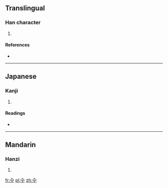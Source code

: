 ==Translingual==

===Han character===
{{Han char|rn=9|rad=人|as=02|sn=4|four=|canj=人十 (OJ), XX人十 (XXOJ)}}

# {{defn|Han|sort=人02}}

====References====
* {{Han ref|kx=0092.051|dkj=00366|dj=0195.050|hdz=10103.060|uh=4ED0|ud=20176}}

----

==Japanese==

===Kanji===
{{ja-kanji|grade=|rs=人02}}

# {{defn|Japanese|sort=人02}}

====Readings====
* {{ja-readings|on=[[さん]] (san)|kun=[[かさ]] (kasa)}}

----

==Mandarin==

===Hanzi===
{{cmn-hanzi|pin=[[sǎn]] ([[san3]])|wg=san<sup>3</sup>}}

# {{defn|Mandarin|sort=人02}}

[[fr:仐]]
[[pl:仐]]
[[zh:仐]]